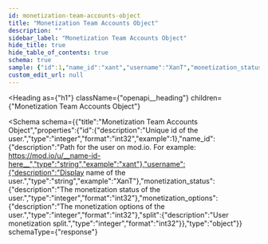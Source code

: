 ```yaml
---
id: monetization-team-accounts-object
title: "Monetization Team Accounts Object"
description: ""
sidebar_label: "Monetization Team Accounts Object"
hide_title: true
hide_table_of_contents: true
schema: true
sample: {"id":1,"name_id":"xant","username":"XanT","monetization_status":0,"monetization_options":0,"split":0}
custom_edit_url: null
---
```



<Heading
  as={"h1"}
  className={"openapi__heading"}
  children={"Monetization Team Accounts Object"}
>
</Heading>





<Schema
  schema={{"title":"Monetization Team Accounts Object","properties":{"id":{"description":"Unique id of the user.","type":"integer","format":"int32","example":1},"name_id":{"description":"Path for the user on mod.io. For example: https://mod.io/u/__name-id-here__","type":"string","example":"xant"},"username":{"description":"Display name of the user.","type":"string","example":"XanT"},"monetization_status":{"description":"The monetization status of the user.","type":"integer","format":"int32"},"monetization_options":{"description":"The monetization options of the user.","type":"integer","format":"int32"},"split":{"description":"User monetization split.","type":"integer","format":"int32"}},"type":"object"}}
  schemaType={"response"}
>
  
</Schema>
            